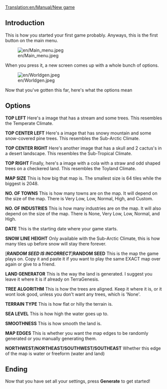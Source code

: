 [[Translation:en/Manual/New game]]
== Introduction ==

This is how you started your first game probably.
Anyways, this is the first button on the main menu.

[[File:en/Main menu.jpeg]]

When you press it, a new screen comes up with a 
whole bunch of options.

[[File:en/Worldgen.jpeg]]

Now that you've gotten this far, here's what the options mean

== Options ==

'''TOP LEFT'''
Here's a image that has a stream and some trees. This resembles the Temperate Climate.

'''TOP CENTER LEFT'''
Here's a image that has snowy mountain and some snow-covered pine trees. This resembles the Sub-Arctic Climate.

'''TOP CENTER RIGHT'''
Here's another image that has a skull and 2 cactus's in a desert landscape. This resembles the Sub-Tropical Climate.

'''TOP RIGHT'''
Finally, here's a image with a cola with a straw and odd shaped trees on a checkered land. This resembles the Toyland Climate.



'''MAP SIZE'''
This is how big that map is. The smallest size is 64 tiles while the biggest is 2048.

'''NO. OF TOWNS'''
This is how many towns are on the map. It will depend on the size of the map. There is Very Low, Low, Normal, High, and Custom.

'''NO. OF INDUSTRIES'''
This is how many industries are on the map. It will also depend on the size of the map. There is None, Very Low, Low, Normal, and High.

'''DATE'''
This is the starting date where your game starts.

'''SNOW LINE HEIGHT'''
Only available with the Sub-Arctic Climate, this is how many tiles up before snow will stay there forever.

['''''RANDOM SEED IS INCORRECT''''']'''RANDOM SEED'''
This is the map the game plays on. Copy it and paste it if you want to play the same EXACT map over again or give to a friend.

'''LAND GENERATOR'''
This is the way the land is generated. I suggest you leave it where it is if already on TerraGenesis.

'''TREE ALGORITHM'''
This is how the trees are aligned. Keep it where it is, or it wont look good, unless you don't want any trees, which is 'None'.

'''TERRAIN TYPE'''
This is how flat or hilly the terrain is.

'''SEA LEVEL'''
This is how high the water goes up to.

'''SMOOTHNESS'''
This is how smooth the land is.

'''MAP EDGES'''
This is whether you want the map edges to be randomly generated or you manually generating them.

'''NORTHWEST/NORTHEAST/SOUTHWEST/SOUTHEAST'''
Whether this edge of the map is water or freeform (water and land)

== Ending ==

Now that you have set all your settings, press '''Generate''' to get started!